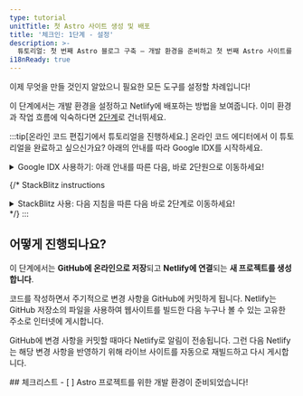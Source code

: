 ```yaml
---
type: tutorial
unitTitle: 첫 Astro 사이트 생성 및 배포
title: '체크인: 1단계 - 설정'
description: >-
  튜토리얼: 첫 번째 Astro 블로그 구축 — 개발 환경을 준비하고 첫 번째 Astro 사이트를 생성 및 배포하세요.
i18nReady: true
---
```



이제 무엇을 만들 것인지 알았으니 필요한 모든 도구를 설정할 차례입니다!

이 단계에서는 개발 환경을 설정하고 Netlify에 배포하는 방법을 보여줍니다. 이미 환경과 작업 흐름에 익숙하다면 [2단계](/ko/tutorial/2-pages/)로 건너뛰세요.

:::tip[온라인 코드 편집기에서 튜토리얼을 진행하세요.]
온라인 코드 에디터에서 이 튜토리얼을 완료하고 싶으신가요? 아래의 안내를 따라 Google IDX를 시작하세요.

<details>
<summary>Google IDX 사용하기: 아래 안내를 따른 다음, 바로 2단원으로 이동하세요!</summary>

**IDX 설정**

<Steps>
1. [IDX에서 새로운 워크스페이스에 "Empty Project" 템플릿을 열기](https://astro.new/minimal?on=idx) 위해 외부 링크를 따라가세요.

2. 아직 로그인하지 않았다면, 안내에 따라 Google 계정에 로그인하세요.

3. 기본값인 "Empty Project"에서 변경하고 싶다면 프로젝트 이름을 입력하세요. **Create**를 클릭하세요.

4. 워크스페이스가 생성될 때까지 기다리세요. 30 - 60초 정도 소요될 수 있습니다. 모든 과정이 잘 진행되면, 온라인 코드 에디터에 Astro 프로젝트가 로드된 것을 볼 수 있습니다.

5. IDX가 두 개의 스크립트를 실행할 때까지 기다리세요: 하나는 Astro를 설치하는 것이고, 다른 하나는 개발 서버를 시작하는 것입니다. Astro 설치가 완료되기 전에 워크스페이스가 로드되면 "couldn't find Astro"라는 메시지가 잠시 표시될 수 있습니다. 이 메시지는 자동으로 사라지지 않으면 취소할 수 있으며 무시해도 됩니다.
</Steps>

**변경하기**

모든 것이 잘 진행되었다면, `src/pages/index.astro` 파일의 코드가 웹사이트의 실시간 미리보기와 함께 분할 화면으로 열려있는 것을 볼 수 있습니다. 이 파일을 수정하기 위해 ["첫 Astro 코드 작성하기"](/ko/tutorial/1-setup/3/) 안내를 따르세요.

**Github 저장소 생성**

<Steps>
1. 수직 메뉴 바에서 "Source Control" 탐색 항목으로 이동하거나, <kbd>CTRL + SHIFT + G</kbd>를 사용하여 여세요.
2. GitHub에 게시 옵션을 선택하세요. 이렇게 하면 GitHub 계정에 새 저장소가 생성됩니다.
3. 안내에 따라 GitHub 계정에 로그인하세요.
4. 로그인하면 IDX 탭으로 돌아가서 새 저장소의 이름을 지정하고 비공개 또는 공개 저장소로 만들지 선택할 수 있습니다. 이 튜토리얼에서는 어떤 이름이나 종류의 저장소를 선택해도 됩니다.
5. IDX가 초기 커밋을 수행하고 새로운 GitHub 저장소에 게시할 것입니다.
6. 앞으로 GitHub에 커밋할 변경사항이 있을 때마다 소스 제어 탐색 아이콘에 숫자가 표시됩니다. 이는 마지막 커밋 이후 변경된 파일의 수입니다. 이 탭으로 이동하여 두 단계(커밋과 게시)를 수행하면 커밋 메시지를 입력하고 저장소를 업데이트할 수 있습니다.
</Steps>

**사이트 배포**

작업하는 동안 사이트의 라이브 게시 버전을 Netlify에 배포하고 싶다면, 1단원의 [웹에 사이트 배포하기](/ko/tutorial/1-setup/5/)를 진행하세요.

그렇지 않다면, Astro로 구축을 시작하기 위해 [2단원](/ko/tutorial/2-pages/)으로 건너뛰세요!

</details>

{/* StackBlitz instructions 
<details>
<summary>StackBlitz 사용: 다음 지침을 따른 다음 바로 2단계로 이동하세요!</summary>

**StackBlitz 설정**

<Steps>
1. [StackBlitz에서 "Empty Project" 템플릿 열기](https://astro.new/minimal?on=stackblitz)를 위해 외부 링크를 따라가세요.

2. GitHub 자격 증명을 사용하여 로그인하려면 오른쪽 상단의 "Sign in"을 클릭하세요.

3. StackBlitz 편집기 창의 왼쪽 상단에서 템플릿을 "fork"하려면 클릭하세요 (자신의 계정 대시보드에 저장).

4. 프로젝트가 로드될 때까지 기다리면 "Empty Project" 스타터의 실시간 미리보기가 표시됩니다.
</Steps>

**변경**

파일 창에 `src/pages/index.astro`가 표시되어야 합니다. 클릭하여 열고 [Astro의 첫 번째 줄 작성](/ko/tutorial/1-setup/3/)을 따라 이 파일을 변경합니다.

**GitHub 저장소 생성**

<Steps>
1. 파일 목록 상단의 <kbd>Connect Repository</kbd> 버튼을 누르고 저장소의 새 이름을 입력한 후 <kbd>Create repo & push</kbd>를 클릭하세요.

2. GitHub에 다시 커밋할 변경 사항이 있으면 작업 공간 왼쪽 상단에 "Commit" 버튼이 나타납니다. 이를 클릭하면 커밋 메시지를 입력하고 저장소를 업데이트할 수 있습니다.
</Steps>

**사이트 배포**

작업하는 동안 사이트의 라이브 게시 버전을 Netlify에 배포하고 싶다면, 1단원의 [웹에 사이트 배포하기](/ko/tutorial/1-setup/5/)를 진행하세요.

그렇지 않으면 [2단계](/ko/tutorial/2-pages/)로 건너뛰어 Astro로 구축을 시작하세요!

</details>
*/}
:::

## 어떻게 진행되나요?

이 단계에서는 **GitHub에 온라인으로 저장**되고 **Netlify에 연결**되는 **새 프로젝트를 생성합니다**.

코드를 작성하면서 주기적으로 변경 사항을 GitHub에 커밋하게 됩니다. Netlify는 GitHub 저장소의 파일을 사용하여 웹사이트를 빌드한 다음 누구나 볼 수 있는 고유한 주소로 인터넷에 게시합니다.

GitHub에 변경 사항을 커밋할 때마다 Netlify로 알림이 전송됩니다. 그런 다음 Netlify는 해당 변경 사항을 반영하기 위해 라이브 사이트를 자동으로 재빌드하고 다시 게시합니다.

<Box icon="check-list">
## 체크리스트

<Checklist>
- [ ] Astro 프로젝트를 위한 개발 환경이 준비되었습니다!
</Checklist>
</Box>
